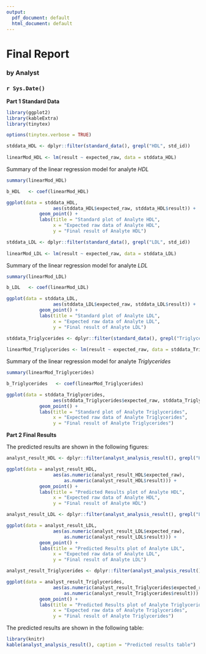 ---
output:
  pdf_document: default
  html_document: default
---
# Final Report
### by Analyst
### `r Sys.Date()`

**Part 1 Standard Data**

```{r library, include=FALSE}
library(ggplot2)
library(kableExtra)
library(tinytex)

```

```{r, include=FALSE}
options(tinytex.verbose = TRUE)
```

```{r echo=FALSE, warning=FALSE}
stddata_HDL <- dplyr::filter(standard_data(), grepl("HDL", std_id))
  
linearMod_HDL <- lm(result ~ expected_raw, data = stddata_HDL)
```

Summary of the linear regression model for analyte *HDL*
```{r echo=FALSE}
summary(linearMod_HDL)
```


```{r echo=FALSE}
b_HDL   <- coef(linearMod_HDL)
```


```{r echo=FALSE}
ggplot(data = stddata_HDL, 
                 aes(stddata_HDL$expected_raw, stddata_HDL$result)) + 
            geom_point() + 
            labs(title = "Standard plot of Analyte HDL",
                 x = "Expected raw data of Analyte HDL",
                 y = "Final result of Analyte HDL")
```

```{r echo=FALSE}
stddata_LDL <- dplyr::filter(standard_data(), grepl("LDL", std_id))
  
linearMod_LDL <- lm(result ~ expected_raw, data = stddata_LDL)
```

Summary of the linear regression model for analyte *LDL*
```{r echo=FALSE}
summary(linearMod_LDL)
```

```{r echo=FALSE}
b_LDL   <- coef(linearMod_LDL)
```


```{r echo=FALSE}
ggplot(data = stddata_LDL, 
                 aes(stddata_LDL$expected_raw, stddata_LDL$result)) + 
            geom_point() + 
            labs(title = "Standard plot of Analyte LDL",
                 x = "Expected raw data of Analyte LDL",
                 y = "Final result of Analyte LDL")
```

```{r echo=FALSE}
stddata_Triglycerides <- dplyr::filter(standard_data(), grepl("Triglycerides", std_id))
  
linearMod_Triglycerides <- lm(result ~ expected_raw, data = stddata_Triglycerides)
```

Summary of the linear regression model for analyte *Triglycerides*
```{r echo=FALSE}
summary(linearMod_Triglycerides)
```

```{r echo=FALSE}
b_Triglycerides   <- coef(linearMod_Triglycerides)
```


```{r echo=FALSE}
ggplot(data = stddata_Triglycerides, 
                 aes(stddata_Triglycerides$expected_raw, stddata_Triglycerides$result)) + 
            geom_point() + 
            labs(title = "Standard plot of Analyte Triglycerides",
                 x = "Expected raw data of Analyte Triglycerides",
                 y = "Final result of Analyte Triglycerides")
```

**Part 2 Final Results**

The predicted results are shown in the following figures:

```{r echo=FALSE}
analyst_result_HDL <- dplyr::filter(analyst_analysis_result(), grepl("HDL", analyte_name))

ggplot(data = analyst_result_HDL, 
                 aes(as.numeric(analyst_result_HDL$expected_raw),
                     as.numeric(analyst_result_HDL$result))) + 
            geom_point() + 
            labs(title = "Predicted Results plot of Analyte HDL",
                 x = "Expected raw data of Analyte HDL",
                 y = "Final result of Analyte HDL")
```

```{r echo=FALSE}
analyst_result_LDL <- dplyr::filter(analyst_analysis_result(), grepl("LDL", analyte_name))

ggplot(data = analyst_result_LDL, 
                 aes(as.numeric(analyst_result_LDL$expected_raw),
                     as.numeric(analyst_result_LDL$result))) + 
            geom_point() + 
            labs(title = "Predicted Results plot of Analyte LDL",
                 x = "Expected raw data of Analyte LDL",
                 y = "Final result of Analyte LDL")
```


```{r echo=FALSE}
analyst_result_Triglycerides <- dplyr::filter(analyst_analysis_result(), grepl("Triglycerides", analyte_name))

ggplot(data = analyst_result_Triglycerides, 
                 aes(as.numeric(analyst_result_Triglycerides$expected_raw),
                     as.numeric(analyst_result_Triglycerides$result))) + 
            geom_point() + 
            labs(title = "Predicted Results plot of Analyte Triglycerides",
                 x = "Expected raw data of Analyte Triglycerides",
                 y = "Final result of Analyte Triglycerides")
```

The predicted results are shown in the following table:

```{r echo=FALSE}
library(knitr)
kable(analyst_analysis_result(), caption = "Predicted results table")
```
